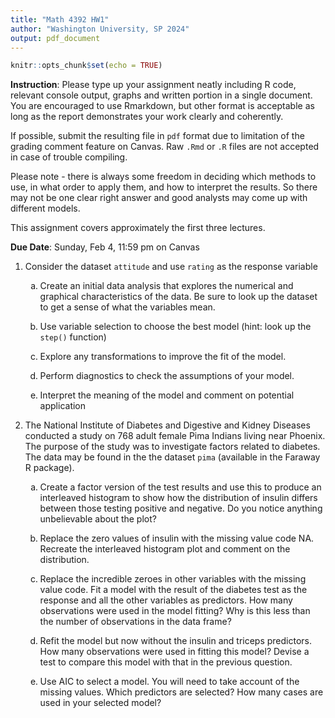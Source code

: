 ```yaml
---
title: "Math 4392 HW1"
author: "Washington University, SP 2024"
output: pdf_document
---
```


```r
knitr::opts_chunk$set(echo = TRUE)
```

**Instruction**: Please type up your assignment neatly including R code, relevant console output, graphs and written portion in a single document. You are encouraged to use Rmarkdown, but other format is acceptable as long as the report demonstrates your work clearly and coherently. 

If possible, submit the resulting file in `pdf` format due to limitation of the grading comment feature on Canvas. Raw `.Rmd` or `.R` files are not accepted in case of trouble compiling. 

Please note - there is always some freedom in deciding which methods to use, in what order to apply them, and how to interpret the results. So there may not be one clear right answer and good analysts may come up with different models.

This assignment covers approximately the first three lectures. 

**Due Date**: Sunday, Feb 4, 11:59 pm on Canvas


1. Consider the dataset `attitude` and use `rating` as the response variable

    a) Create an initial data analysis that explores the numerical and graphical characteristics of the data. Be sure to look up the dataset to get a sense of what the variables mean.
        
    b) Use variable selection to choose the best model (hint: look up the `step()` function)
    
    c) Explore any transformations to improve the fit of the model.
        
    d) Perform diagnostics to check the assumptions of your model.

    e) Interpret the meaning of the model and comment on potential application
    

    
    
2. The National Institute of Diabetes and Digestive and Kidney Diseases conducted a study on 768 adult female Pima Indians living near Phoenix. The purpose of the study was to investigate factors related to diabetes. The data may be found in the the dataset `pima` (available in the Faraway R package).

    a) Create a factor version of the test results and use this to produce an interleaved histogram to show how the distribution of insulin differs between those testing positive and negative. Do you notice anything unbelievable about the plot?
  
    b) Replace the zero values of insulin with the missing value code NA. Recreate the interleaved histogram plot and comment on the distribution.
  
    c) Replace the incredible zeroes in other variables with the missing value code. Fit a model with the result of the diabetes test as the response and all the other variables as predictors. How many observations were used in the model fitting? Why is this less than the number of observations in the data frame?
  
    d) Refit the model but now without the insulin and triceps predictors. How many observations were used in fitting this model? Devise a test to compare this model with that in the previous question.
  
    e) Use AIC to select a model. You will need to take account of the missing values. Which predictors are selected? How many cases are used in your selected model?

    
